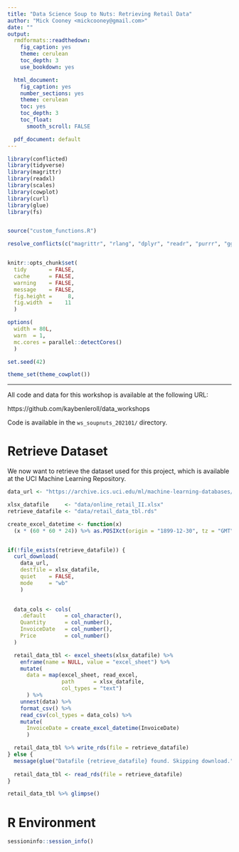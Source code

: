 ```yaml
---
title: "Data Science Soup to Nuts: Retrieving Retail Data"
author: "Mick Cooney <mickcooney@gmail.com>"
date: ""
output:
  rmdformats::readthedown:
    fig_caption: yes
    theme: cerulean
    toc_depth: 3
    use_bookdown: yes

  html_document:
    fig_caption: yes
    number_sections: yes
    theme: cerulean
    toc: yes
    toc_depth: 3
    toc_float:
      smooth_scroll: FALSE

  pdf_document: default
---
```



```r
library(conflicted)
library(tidyverse)
library(magrittr)
library(readxl)
library(scales)
library(cowplot)
library(curl)
library(glue)
library(fs)


source("custom_functions.R")

resolve_conflicts(c("magrittr", "rlang", "dplyr", "readr", "purrr", "ggplot2"))


knitr::opts_chunk$set(
  tidy       = FALSE,
  cache      = FALSE,
  warning    = FALSE,
  message    = FALSE,
  fig.height =     8,
  fig.width  =    11
  )

options(
  width = 80L,
  warn  = 1,
  mc.cores = parallel::detectCores()
  )

set.seed(42)

theme_set(theme_cowplot())
```



---


All code and data for this workshop is available at the following URL:

https://github.com/kaybenleroll/data_workshops

Code is available in the `ws_soupnuts_202101/` directory.


# Retrieve Dataset

We now want to retrieve the dataset used for this project, which is available
at the UCI Machine Learning Repository.

```r
data_url <- "https://archive.ics.uci.edu/ml/machine-learning-databases/00502/online_retail_II.xlsx"

xlsx_datafile     <- "data/online_retail_II.xlsx"
retrieve_datafile <- "data/retail_data_tbl.rds"

create_excel_datetime <- function(x)
  (x * (60 * 60 * 24)) %>% as.POSIXct(origin = "1899-12-30", tz = "GMT")


if(!file_exists(retrieve_datafile)) {
  curl_download(
    data_url,
    destfile = xlsx_datafile,
    quiet    = FALSE,
    mode     = "wb"
    )

  
  data_cols <- cols(
    .default      = col_character(),
    Quantity      = col_number(),
    InvoiceDate   = col_number(),
    Price         = col_number()
  )

  retail_data_tbl <- excel_sheets(xlsx_datafile) %>%
    enframe(name = NULL, value = "excel_sheet") %>%
    mutate(
      data = map(excel_sheet, read_excel,
                 path      = xlsx_datafile,
                 col_types = "text")
      ) %>%
    unnest(data) %>%
    format_csv() %>%
    read_csv(col_types = data_cols) %>%
    mutate(
      InvoiceDate = create_excel_datetime(InvoiceDate)
      )

  retail_data_tbl %>% write_rds(file = retrieve_datafile)
} else {
  message(glue("Datafile {retrieve_datafile} found. Skipping download."))
  
  retail_data_tbl <- read_rds(file = retrieve_datafile)
}

retail_data_tbl %>% glimpse()
```





# R Environment

```r
sessioninfo::session_info()
```
